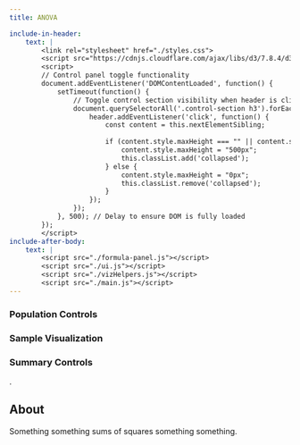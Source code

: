 ```yaml
---
title: ANOVA

include-in-header:
    text: |
        <link rel="stylesheet" href="./styles.css"> 
        <script src="https://cdnjs.cloudflare.com/ajax/libs/d3/7.8.4/d3.min.js"></script>
        <script>
        // Control panel toggle functionality
        document.addEventListener('DOMContentLoaded', function() {
            setTimeout(function() {
                // Toggle control section visibility when header is clicked
                document.querySelectorAll('.control-section h3').forEach(header => {
                    header.addEventListener('click', function() {
                        const content = this.nextElementSibling;
                        
                        if (content.style.maxHeight === "" || content.style.maxHeight === "0px") {
                            content.style.maxHeight = "500px";
                            this.classList.add('collapsed');
                        } else {
                            content.style.maxHeight = "0px";
                            this.classList.remove('collapsed');
                        }
                    });
                });
            }, 500); // Delay to ensure DOM is fully loaded
        });
        </script>
include-after-body: 
    text: |
        <script src="./formula-panel.js"></script>
        <script src="./ui.js"></script>
        <script src="./vizHelpers.js"></script>
        <script src="./main.js"></script>
---
```


:::: {.main-container}

::: {.visualization-wrapper}

<div class="control-sections">
<div class="control-section population-controls">
<h3>Population Controls</h3>
<div id="population-controls" class="control-content" style="max-height: 0px;"></div>
</div>
<div class="control-section sample-controls">
<h3>Sample Visualization</h3>
<div id="sample-controls" class="control-content" style="max-height: 0px;"></div>
</div>
<div class="control-section summary-controls">
<h3>Summary Controls</h3>
<div id="summary-controls" class="control-content" style="max-height: 0px;"></div>
</div>
</div>
<div id="data-graph" class="visualization-area"></div>

:::

::::


<div id="formula-panel">$.$</div>

::: {.about}

## About

Something something sums of squares something something.

:::
